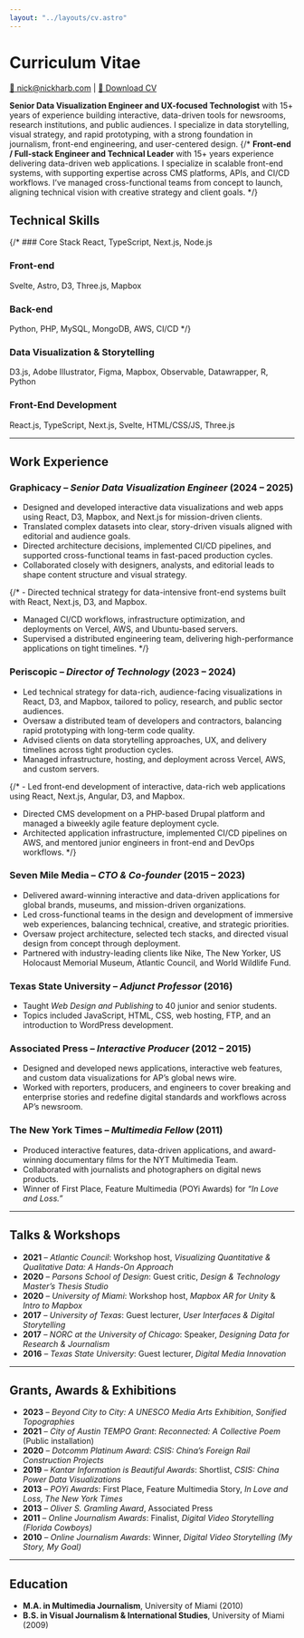 ```yaml
---
layout: "../layouts/cv.astro"
---
```


# Curriculum Vitae

<div class="cv-links">
  <a href="mailto:nick@nickharb.com">📧 nick@nickharb.com</a> | 
  <a href="/Nick_Harbaugh_CV.pdf" download="Nick_Harbaugh_CV.pdf">📄 Download CV</a>
</div>

**Senior Data Visualization Engineer and UX-focused Technologist** with 15+ years of experience building interactive, data-driven tools for newsrooms, research institutions, and public audiences. I specialize in data storytelling, visual strategy, and rapid prototyping, with a strong foundation in journalism, front-end engineering, and user-centered design.
{/* **Front-end / Full-stack Engineer and Technical Leader** with 15+ years experience delivering data-driven web applications. I specialize in scalable front-end systems, with supporting expertise across CMS platforms, APIs, and CI/CD workflows. I’ve managed cross-functional teams from concept to launch, aligning technical vision with creative strategy and client goals. */}

## Technical Skills

{/* ### Core Stack
React, TypeScript, Next.js, Node.js

### Front-end
Svelte, Astro, D3, Three.js, Mapbox

### Back-end
Python, PHP, MySQL, MongoDB, AWS, CI/CD */}

### Data Visualization & Storytelling
D3.js, Adobe Illustrator, Figma, Mapbox, Observable, Datawrapper, R, Python

### Front-End Development
React.js, TypeScript, Next.js, Svelte, HTML/CSS/JS, Three.js

---

## Work Experience

### **Graphicacy** – *Senior Data Visualization Engineer* (2024 – 2025)
- Designed and developed interactive data visualizations and web apps using React, D3, Mapbox, and Next.js for mission-driven clients.
- Translated complex datasets into clear, story-driven visuals aligned with editorial and audience goals.
- Directed architecture decisions, implemented CI/CD pipelines, and supported cross-functional teams in fast-paced production cycles.
- Collaborated closely with designers, analysts, and editorial leads to shape content structure and visual strategy.

{/* - Directed technical strategy for data-intensive front-end systems built with React, Next.js, D3, and Mapbox.
- Managed CI/CD workflows, infrastructure optimization, and deployments on Vercel, AWS, and Ubuntu-based servers.
- Supervised a distributed engineering team, delivering high-performance applications on tight timelines. */}

### **Periscopic** – *Director of Technology* (2023 – 2024)
- Led technical strategy for data-rich, audience-facing visualizations in React, D3, and Mapbox, tailored to policy, research, and public sector audiences.
- Oversaw a distributed team of developers and contractors, balancing rapid prototyping with long-term code quality.
- Advised clients on data storytelling approaches, UX, and delivery timelines across tight production cycles.
- Managed infrastructure, hosting, and deployment across Vercel, AWS, and custom servers.

{/* - Led front-end development of interactive, data-rich web applications using React, Next.js, Angular, D3, and Mapbox.
- Directed CMS development on a PHP-based Drupal platform and managed a biweekly agile feature deployment cycle.
- Architected application infrastructure, implemented CI/CD pipelines on AWS, and mentored junior engineers in front-end and DevOps workflows. */}

### **Seven Mile Media** – *CTO & Co-founder* (2015 – 2023)
- Delivered award-winning interactive and data-driven applications for global brands, museums, and mission-driven organizations.
- Led cross-functional teams in the design and development of immersive web experiences, balancing technical, creative, and strategic priorities.
- Oversaw project architecture, selected tech stacks, and directed visual design from concept through deployment.
- Partnered with industry-leading clients like Nike, The New Yorker, US Holocaust Memorial Museum, Atlantic Council, and World Wildlife Fund.

### **Texas State University** – *Adjunct Professor* (2016)
- Taught *Web Design and Publishing* to 40 junior and senior students.
- Topics included JavaScript, HTML, CSS, web hosting, FTP, and an introduction to WordPress development.

### **Associated Press** – *Interactive Producer* (2012 – 2015)
- Designed and developed news applications, interactive web features, and custom data visualizations for AP’s global news wire.
- Worked with reporters, producers, and engineers to cover breaking and enterprise stories and redefine digital standards and workflows across AP’s newsroom.

### **The New York Times** – *Multimedia Fellow* (2011)
- Produced interactive features, data-driven applications, and award-winning documentary films for the NYT Multimedia Team.
- Collaborated with journalists and photographers on digital news products.
- Winner of First Place, Feature Multimedia (POYi Awards) for *“In Love and Loss.”*

---

## Talks & Workshops

- **2021** – *Atlantic Council*: Workshop host, *Visualizing Quantitative & Qualitative Data: A Hands-On Approach*
- **2020** – *Parsons School of Design*: Guest critic, *Design & Technology Master’s Thesis Studio*
- **2020** – *University of Miami*: Workshop host, *Mapbox AR for Unity* & *Intro to Mapbox*
- **2017** – *University of Texas*: Guest lecturer, *User Interfaces & Digital Storytelling*
- **2017** – *NORC at the University of Chicago*: Speaker, *Designing Data for Research & Journalism*
- **2016** – *Texas State University*: Guest lecturer, *Digital Media Innovation*

---

## Grants, Awards & Exhibitions

- **2023** – *Beyond City to City: A UNESCO Media Arts Exhibition*, *Sonified Topographies*
- **2021** – *City of Austin TEMPO Grant*: *Reconnected: A Collective Poem* (Public installation)
- **2020** – *Dotcomm Platinum Award*: *CSIS: China’s Foreign Rail Construction Projects*
- **2019** – *Kantar Information is Beautiful Awards*: Shortlist, *CSIS: China Power Data Visualizations*
- **2013** – *POYi Awards*: First Place, Feature Multimedia Story, *In Love and Loss, The New York Times*
- **2013** – *Oliver S. Gramling Award*, Associated Press
- **2011** – *Online Journalism Awards*: Finalist, *Digital Video Storytelling (Florida Cowboys)*
- **2010** – *Online Journalism Awards*: Winner, *Digital Video Storytelling (My Story, My Goal)*

---

## Education

- **M.A. in Multimedia Journalism**, University of Miami (2010)
- **B.S. in Visual Journalism & International Studies**, University of Miami (2009)
